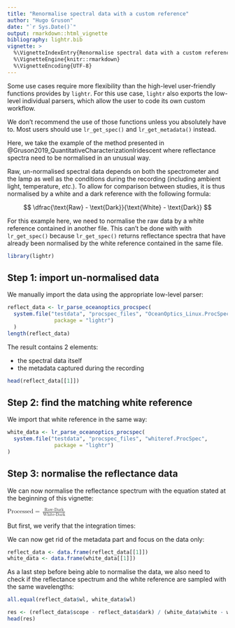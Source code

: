 ```yaml
---
title: "Renormalise spectral data with a custom reference"
author: "Hugo Gruson"
date: "`r Sys.Date()`"
output: rmarkdown::html_vignette
bibliography: lightr.bib
vignette: >
  %\VignetteIndexEntry{Renormalise spectral data with a custom reference}
  %\VignetteEngine{knitr::rmarkdown}
  %\VignetteEncoding{UTF-8}
---
```


Some use cases require more flexibility than the high-level user-friendly
functions provides by `lightr`. For this use case, `lightr` also exports the
low-level individual parsers, which allow the user to code its own custom
workflow.

We don't recommend the use of those functions unless you absolutely have to.
Most users should use `lr_get_spec()` and `lr_get_metadata()` instead.

Here, we take the example of the method presented in 
@Gruson2019_QuantitativeCharacterizationIridescent where reflectance spectra 
need to be normalised in an unusual way.

Raw, un-normalised spectral data depends on both the spectrometer and the lamp
as well as the conditions during the recording (including ambient light, 
temperature, *etc*.). To allow for comparison between studies, it is thus 
normalised  by a white and a dark reference with the following formula:

$$
\dfrac{\text{Raw} - \text{Dark}}{\text{White} - \text{Dark}}
$$

For this example here, we need to normalise the raw data by a white reference
contained in another file. This can't be done with with `lr_get_spec()` because
`lr_get_spec()` returns reflectance spectra that have already been normalised by
the white reference contained in the same file.

```r
library(lightr)
```

## Step 1: import un-normalised data

We manually import the data using the appropriate low-level parser:

```r
reflect_data <- lr_parse_oceanoptics_procspec(
  system.file("testdata", "procspec_files", "OceanOptics_Linux.ProcSpec",
               package = "lightr")
  )
length(reflect_data)
```

The result contains 2 elements:

  * the spectral data itself
  * the metadata captured during the recording
  
```r
head(reflect_data[[1]])
```

## Step 2: find the matching white reference

We import that white reference in the same way:

```r
white_data <- lr_parse_oceanoptics_procspec(
  system.file("testdata", "procspec_files", "whiteref.ProcSpec",
               package = "lightr")
)
```

## Step 3: normalise the reflectance data

We can now normalise the reflectance spectrum with the equation stated at the
beginning of this vignette:

<math>
    <mrow>
      <mtext>Processed</mtext>
      <mo>=</mo>
      <mfrac>
        <mrow><mtext>Raw</mtext><mo>-</mo><mtext>Dark</mtext></mrow>
        <mrow><mtext>White</mtext><mo>-</mo><mtext>Dark</mtext></mrow>
      </mfrac>
    </mrow>
</math>

But first, we verify that the integration times:

We can now get rid of the metadata part and focus on the data only:

```r
reflect_data <- data.frame(reflect_data[[1]])
white_data <- data.frame(white_data[[1]])
```

As a last step before being able to normalise the data, we also need to check
if the reflectance spectrum and the white reference are sampled with the same
wavelengths:

```r
all.equal(reflect_data$wl, white_data$wl)
```

```r
res <- (reflect_data$scope - reflect_data$dark) / (white_data$white - white_data$dark)
head(res)
```
